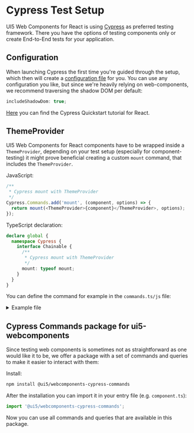 
<Meta title="Setup" />

# Cypress Test Setup

UI5 Web Components for React is using [Cypress](https://www.cypress.io/) as preferred testing framework. There you have the options of testing components only or create End-to-End tests for your application.

## Configuration

When launching Cypress the first time you're guided through the setup, which then will create a [configuration file](https://docs.cypress.io/guides/references/configuration) for you. You can use any configuration you like, but since we're heavily relying on web-components, we recommend traversing the shadow DOM per default:

```js
includeShadowDom: true;
```

[Here](https://docs.cypress.io/guides/component-testing/react/quickstart) you can find the Cypress Quickstart tutorial for React.

## ThemeProvider

UI5 Web Components for React components have to be wrapped inside a `ThemeProvider`, depending on your test setup (especially for component-testing) it might prove beneficial creating a custom `mount` command, that includes the `ThemeProvider`.

JavaScript:

```js
/**
 * Cypress mount with ThemeProvider
 */
Cypress.Commands.add('mount', (component, options) => {
  return mount(<ThemeProvider>{component}</ThemeProvider>, options);
});
```

TypeScript declaration:

```ts
declare global {
  namespace Cypress {
    interface Chainable {
      /**
       * Cypress mount with ThemeProvider
       */
      mount: typeof mount;
    }
  }
}
```

You can define the command for example in the `commands.ts/js` file:

<details>

<summary>Example file</summary>

```tsx
import { mount } from 'cypress/react18';
import { ThemeProvider } from '@ui5/webcomponents-react';

declare global {
  namespace Cypress {
    interface Chainable {
      /**
       * Cypress mount with ThemeProvider
       */
      mount: typeof mount;
    }
  }
}

/**
 * Cypress mount with ThemeProvider
 */
Cypress.Commands.add('mount', (component, options) => {
  return mount(<ThemeProvider>{component}</ThemeProvider>, options);
});
```

</details>

## Cypress Commands package for ui5-webcomponents

<MessageStrip
  hideCloseButton
  children="This package is a work-in-progress and can be extended by you! If you feel like a command or query is missing, please
  feel free to open a PR adding it to our library. Contributions are always welcome!"
/>

Since testing web components is sometimes not as straightforward as one would like it to be, we offer a package with a set of commands and queries to make it easier to interact with them:

Install:

```sh
npm install @ui5/webcomponents-cypress-commands
```

After the installation you can import it in your entry file (e.g. `component.ts`):

```ts
import '@ui5/webcomponents-cypress-commands';
```

Now you can use all commands and queries that are available in this package.

<Footer />
